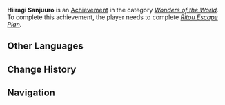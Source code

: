{{Achievement Infobox
|title        = 
|id           = 84038
|order id     = 5017
|category     = Wonders of the World
|description  = Escort the goods successfully and leave [[Ritou]].
|requirements = Complete ''[[Ritou Escape Plan]].''
|primogems    = 5
|tracking     = 
|hidden       = 1
|quest        = The Immovable God and the Eternal Euthymia
|type         = Quest
}}
'''Hiiragi Sanjuuro''' is an [[Achievement]] in the category ''[[Wonders of the World]]''. To complete this achievement, the player needs to complete ''[[Ritou Escape Plan]].''
<!--
==Trivia==

==Video Guides==
{{EVT
|video1   = 
|caption1 = 
}}
-->
==Other Languages==
{{Other Languages|default_hidden=1
|en      = Hiiragi Sanjuuro
|zhs     = 柊三十郎
|zhs_rm  = Zhōng Sānshíláng
|zht     = 柊三十郎
|zht_rm  = Zhōng Sānshíláng
|ja      = 柊三十郎
|ja_rm   = Hiiragi Sanjuurou
|ko      = 히이라기 산쥬로
|ko_rm   = 
|es      = Hiiragi Sanjuuro
|fr      = Hiiragi Sanjuuro
|ru      = Хийраги Сандзюро
|th      = Hiiragi Sanjuuro
|vi      = Hiiragi Sanjuuro
|de      = Hiiragi Sanjuuro
|id      = Hiiragi Sanjuuro
|pt      = Hiiragi Sanjuuro
}}

==Change History==
{{Change History|2.0}}
<!--
==References==
{{Reflist}}
-->
==Navigation==
{{Achievement Navbox|Wonders of the World|Quest}}